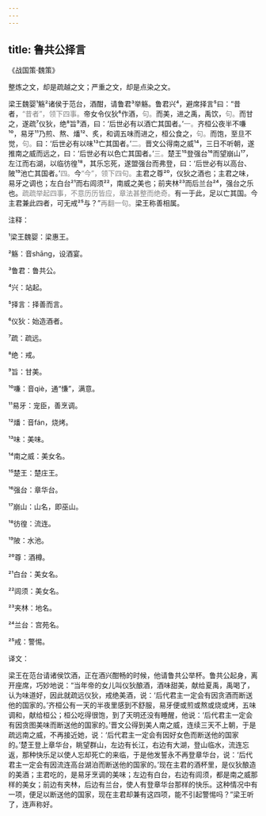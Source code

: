 ```yaml
---
---
---
```

title: 鲁共公择言
---




《战国策·魏策》





整炼之文，却是疏越之文；严重之文，却是点染之文。





梁王魏婴¹觞²诸侯于范台，酒酣，请鲁君³举觞。鲁君兴⁴，避席择言⁵曰：“昔者，<font color=gray font-size=0.8rem>“昔者”，领下四事。</font>帝女令仪狄⁶作酒，<font color=gray font-size=0.8rem>句。</font>而美，进之禹，禹饮，<font color=gray font-size=0.8rem>句。</font>而甘之，遂疏⁷仪狄，绝⁸旨⁹酒，曰：‘后世必有以酒亡其国者。’<font color=gray font-size=0.8rem>一。</font>齐桓公夜半不嗛¹⁰，易牙¹¹乃煎、熬、燔¹²、炙，和调五味而进之，桓公食之，<font color=gray font-size=0.8rem>句。</font>而饱，至旦不觉，<font color=gray font-size=0.8rem>句。</font>曰：‘后世必有以味¹³亡其国者。’<font color=gray font-size=0.8rem>二。</font>晋文公得南之威¹⁴，三日不听朝，遂推南之威而远之，曰：‘后世必有以色亡其国者。’<font color=gray font-size=0.8rem>三。</font>楚王¹⁵登强台¹⁶而望崩山¹⁷，左江而右湖，以临彷徨¹⁸，其乐忘死，遂盟强台而弗登，曰：‘后世必有以高台、陂¹⁹池亡其国者。’<font color=gray font-size=0.8rem>四。</font>今<font color=gray font-size=0.8rem>“今”，领下四句。</font>主君之尊²⁰，仪狄之酒也；主君之味，易牙之调也；左白台²¹而右闾须²²，南威之美也；前夹林²³而后兰台²⁴，强台之乐也。<font color=gray font-size=0.8rem>疏疏举起四事，不意历历皆应，章法甚整而绝奇。</font>有一于此，足以亡其国。今主君兼此四者，可无戒²⁵与？”<font color=gray font-size=0.8rem>再翻一句。</font>梁王称善相属。

注释：

¹梁王魏婴：梁惠王。

²觞：音shāng，设酒宴。

³鲁君：鲁共公。

⁴兴：站起。

⁵择言：择善而言。

⁶仪狄：始造酒者。

⁷疏：疏远。

⁸绝：戒。

⁹旨：甘美。

¹⁰嗛：音qiè，通“慊”，满意。

¹¹易牙：宠臣，善烹调。

¹²燔：音fán，烧烤。

¹³味：美味。

¹⁴南之威：美女名。

¹⁵楚王：楚庄王。

¹⁶强台：章华台。

¹⁷崩山：山名，即巫山。

¹⁸彷徨：流连。

¹⁹陂：水池。

²⁰尊：酒樽。

²¹白台：美女名。

²²闾须：美女名。

²³夹林：地名。

²⁴兰台：宫苑名。

²⁵戒：警惕。

译文：

梁王在范台请诸侯饮酒，正在酒兴酣畅的时候，他请鲁共公举杯。鲁共公起身，离开座席，巧妙地说：“当年帝的女儿叫仪狄酿酒，酒味甜美，献给夏禹，禹喝了，认为味道好，因此就疏远仪狄，戒绝美酒，说：‘后代君主一定会有因贪酒而断送他的国家的。’齐桓公有一天的半夜里感到不舒服，易牙便或煎或熬或烧或烤，五味调和，献给桓公；桓公吃得很饱，到了天明还没有睡醒，他说：‘后代君主一定会有因贪图美味而断送他的国家的。’晋文公得到美人南之威，连续三天不上朝，于是疏远南之威，不再接近她，说：‘后代君主一定会有因好女色而断送他的国家的。’楚王登上章华台，眺望群山，左边有长江，右边有大湖，登山临水，流连忘返，那种快乐足以使人忘却死亡的来临，于是他发誓永不再登章华台，说：‘后代君主一定会有因流连高台湖泊而断送他的国家的。’现在主君的酒杯里，是仪狄酿造的美酒；主君吃的，是易牙烹调的美味；左边有白台，右边有闾须，都是南之威那样的美女；前边有夹林，后边有兰台，使人有登章华台那样的快乐。这种情况中有一项，便足以断送他的国家，现在主君却兼有这四项，能不引起警惕吗？”梁王听了，连声称好。